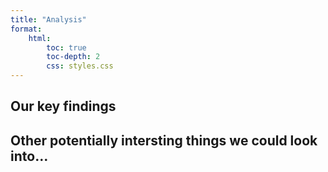 ```yaml
---
title: "Analysis"
format: 
    html:
        toc: true
        toc-depth: 2 
        css: styles.css
---
```


## Our key findings

## Other potentially intersting things we could look into...